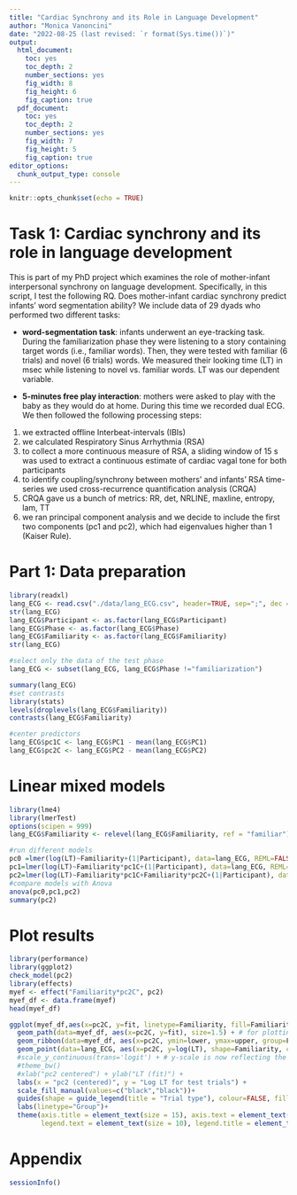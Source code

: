 ```yaml
---
title: "Cardiac Synchrony and its Role in Language Development"
author: "Monica Vanoncini"
date: "2022-08-25 (last revised: `r format(Sys.time())`)"
output:
  html_document:
    toc: yes
    toc_depth: 2
    number_sections: yes
    fig_width: 8
    fig_height: 6
    fig_caption: true
  pdf_document:
    toc: yes
    toc_depth: 2
    number_sections: yes
    fig_width: 7
    fig_height: 5
    fig_caption: true
editor_options: 
  chunk_output_type: console
---
```


```r
knitr::opts_chunk$set(echo = TRUE)
```


# Task 1: Cardiac synchrony and its role in language development 

This is part of my PhD project which examines the role of mother-infant interpersonal synchrony on language development. Specifically, in this script, I test the following RQ. Does mother-infant cardiac synchrony predict infants' word segmentation ability? We include data of 29 dyads who performed two different tasks: 

* **word-segmentation task**: infants underwent an eye-tracking task. During the familiarization phase they were listening to a story containing target words (i.e., familiar words). Then, they were tested with familiar (6 trials) and novel (6 trials) words. We measured their looking time (LT) in msec while listening to novel vs. familiar words. LT was our dependent variable.

* **5-minutes free play interaction**: mothers were asked to play with the baby as they would do at home. During this time we recorded dual ECG. We then followed the following processing steps: 
1. we extracted offline Interbeat-intervals (IBIs) 
2. we calculated Respiratory Sinus Arrhythmia (RSA) 
3. to collect a more continuous measure of RSA, a sliding window of 15 s was used to extract a continuous estimate of cardiac vagal tone for both participants 
4. to identify coupling/synchrony between mothers' and infants' RSA time-series we used cross-recurrence quantification analysis (CRQA) 
5. CRQA gave us a bunch of metrics: RR, det, NRLINE, maxline, entropy, lam, TT 
6. we ran principal component analysis and we decide to include the first two components (pc1 and pc2), which had eigenvalues higher than 1 (Kaiser Rule).

# Part 1: Data preparation

```r
library(readxl) 
lang_ECG <- read.csv("./data/lang_ECG.csv", header=TRUE, sep=";", dec = ",") 
str(lang_ECG)
lang_ECG$Participant <- as.factor(lang_ECG$Participant)
lang_ECG$Phase <- as.factor(lang_ECG$Phase)
lang_ECG$Familiarity <- as.factor(lang_ECG$Familiarity)
str(lang_ECG)
```

```r
#select only the data of the test phase
lang_ECG <- subset(lang_ECG, lang_ECG$Phase !="familiarization")

summary(lang_ECG)
#set contrasts
library(stats)
levels(droplevels(lang_ECG$Familiarity))
contrasts(lang_ECG$Familiarity)
```

```r
#center predictors
lang_ECG$pc1C <- lang_ECG$PC1 - mean(lang_ECG$PC1)
lang_ECG$pc2C <- lang_ECG$PC2 - mean(lang_ECG$PC2)
```

# Linear mixed models 

```r
library(lme4)
library(lmerTest)
options(scipen = 999)
lang_ECG$Familiarity <- relevel(lang_ECG$Familiarity, ref = "familiar")
```

```r
#run different models
pc0 =lmer(log(LT)~Familiarity+(1|Participant), data=lang_ECG, REML=FALSE)
pc1=lmer(log(LT)~Familiarity*pc1C+(1|Participant), data=lang_ECG, REML=FALSE)
pc2=lmer(log(LT)~Familiarity*pc1C+Familiarity*pc2C+(1|Participant), data=lang_ECG, REML=FALSE)
#compare models with Anova
anova(pc0,pc1,pc2)
summary(pc2)
```

# Plot results

```r
library(performance)
library(ggplot2)
check_model(pc2)
library(effects)
myef <- effect("Familiarity*pc2C", pc2)
myef_df <- data.frame(myef)
head(myef_df)
```

```r
ggplot(myef_df,aes(x=pc2C, y=fit, linetype=Familiarity, fill=Familiarity, size=Familiarity)) +
  geom_path(data=myef_df, aes(x=pc2C, y=fit), size=1.5) + # for plotting the lines
  geom_ribbon(data=myef_df, aes(x=pc2C, ymin=lower, ymax=upper, group=Familiarity), alpha=.3) +
  geom_point(data=lang_ECG, aes(x=pc2C, y=log(LT), shape=Familiarity, colour=Participant), size=1.5) +
  #scale_y_continuous(trans='logit') + # y-scale is now reflecting the logit space
  #theme_bw() 
  #xlab("pc2 centered") + ylab("LT (fit)") +
  labs(x = "pc2 (centered)", y = "Log LT for test trials") +
  scale_fill_manual(values=c("black","black"))+
  guides(shape = guide_legend(title = "Trial type"), colour=FALSE, fill=FALSE, size=FALSE) +
  labs(linetype="Group")+
  theme(axis.title = element_text(size = 15), axis.text = element_text(size = 12), 
        legend.text = element_text(size = 10), legend.title = element_text(size = 10))
```

# Appendix

```r
sessionInfo()
```

